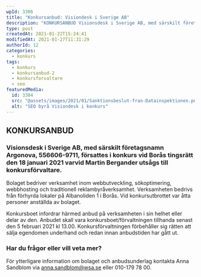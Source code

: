 ```yaml
---
wpId: 3306
title: "Konkursanbud: Visiondesk i Sverige AB"
description: "KONKURSANBUD Visionsdesk i Sverige AB, med särskilt företagsnamn Argonova, 556606-9711, försattes i konkurs vid Borås tingsrätt den 18 januari 2021 varvid Martin Bergander utsågs till konkursförvaltare. Bolaget bedriver verksamhet inom&hellip;"
type: post
createdAt: 2021-01-22T15:24:41
modifiedAt: 2021-01-27T11:31:29
authorId: 12
categories:
  - konkurs
tags:
  - konkurs
  - konkursanbud-2
  - konkursforvaltare
  - seo
featuredMedia:
  id: 3304
  src: "@assets/images/2021/01/Sanktionsbeslut-fran-Datainspektionen.png"
  alt: "SEO byrå Visiondesk i konkurs"
---
```


## KONKURSANBUD

### Visionsdesk i Sverige AB, med särskilt företagsnamn Argonova, 556606-9711, försattes i konkurs vid Borås tingsrätt den 18 januari 2021 varvid Martin Bergander utsågs till konkursförvaltare.

Bolaget bedriver verksamhet inom webbutveckling, sökoptimering, webbhosting och traditionell reklambyråverksamhet. Verksamheten bedrivs från förhyrda lokaler på Albanoliden 1 i Borås. Vid konkursutbrottet var åtta personer anställda av bolaget.

Konkursboet infordrar härmed anbud på verksamheten i sin helhet eller delar av den. Anbudet skall vara konkursboet/förvaltningen tillhanda senast den 5 februari 2021 kl 13.00. Konkursförvaltningen förbehåller sig rätten att sälja egendomen underhand och redan innan anbudstiden har gått ut.

### Har du frågor eller vill veta mer?

För ytterligare information om bolaget och anbudsunderlag kontakta Anna Sandblom via [anna.sandblom@wsa.se](mailto:anna.sandblom@wsa.se) eller 010-179 78 00.